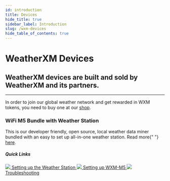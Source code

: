 ```yaml
---
id: introduction
title: Devices
hide_title: true
sidebar_label: Introduction
slug: /wxm-devices
hide_table_of_contents: true
---
```



<div class="row">
  <div class="col col--8">
    <h1>WeatherXM Devices</h1>
    <h2 className="subtitle">
      WeatherXM devices are built and sold by WeatherXM and its partners.
    </h2>
  </div>
</div>

<hr />

In order to join our global weather network and get rewarded in WXM tokens, you need to buy one at our [shop](https://weatherxm.com/shop/).

<div class="row marginTop">
  <div class="col col--6">
    <div>
      <h3>WiFi M5 Bundle with Weather Station</h3>
      <p>
        This is our developer friendly, open source, local weather data miner
        bundled with an easy to set up all-in-one weather station. Read more{" "}
        <a href="/wxm-devices/wifi-m5-bundle">here</a>.
      </p>
    </div>
  </div>
  <div class="col col--5 col--offset-1">
    <h5 class="quick-links zero-margin">Quick Links</h5>
    <a className="block" href="/wxm-devices/wifi-m5-bundle/setup/setup-weather-station">
      <img className="readmeIcon" src={useBaseUrl("img/icons/readme.svg")} />
      Setting up the Weather Station
    </a>
    <a className="block" href="/wxm-devices/wifi-m5-bundle/setup/setup-m5">
      <img className="readmeIcon" src={useBaseUrl("img/icons/readme.svg")} />
      Setting up WXM-M5
    </a>
    <a className="block" href="/wxm-devices/wifi-m5-bundle/setup/troubleshooting">
      <img className="readmeIcon" src={useBaseUrl("img/icons/readme.svg")} />
      Troubleshooting
    </a>
  </div>
</div>
